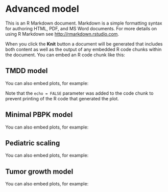 

 

# Advanced model

This is an R Markdown document. Markdown is a simple formatting syntax for authoring HTML, PDF, and MS Word documents. For more details on using R Markdown see <http://rmarkdown.rstudio.com>.

When you click the **Knit** button a document will be generated that includes both content as well as the output of any embedded R code chunks within the document. You can embed an R code chunk like this:

 

## TMDD model

You can also embed plots, for example:

 

Note that the `echo = FALSE` parameter was added to the code chunk to prevent printing of the R code that generated the plot.


## Minimal PBPK model

You can also embed plots, for example:


## Pediatric scaling 

You can also embed plots, for example:



## Tumor growth model

You can also embed plots, for example:
